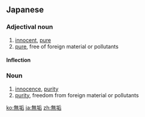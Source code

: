 ==Japanese==
{{ja-kanjitab|む|く|yomi=o}}

===Adjectival noun===
{{ja-adj|infl=na|むく}}

# [[innocent#English-pure, free from sin, untainted|innocent]], [[pure]]
# [[pure#English-free of foreign material or pollutants|pure]], free of foreign material or pollutants

====Inflection====
{{ja-na|むく}}

===Noun===
{{ja-noun|むく}}

# [[innocence]], [[purity]]
# [[purity]], freedom from foreign material or pollutants

[[ko:無垢]]
[[ja:無垢]]
[[zh:無垢]]